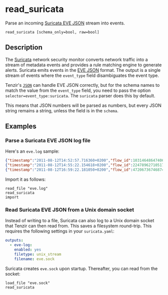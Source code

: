 
# read_suricata

Parse an incoming [Suricata EVE JSON][eve-json] stream into events.

```tql
read_suricata [schema_only=bool, raw=bool]
```

## Description

The [Suricata][suricata] network security monitor converts network
traffic into a stream of metadata events and provides a rule matching engine to
generate alerts. Suricata emits events in the [EVE JSON][eve-json] format. The
output is a single stream of events where the `event_type` field disambiguates
the event type.

[suricata]: https://suricata.io
[eve-json]: https://suricata.readthedocs.io/en/latest/output/eve/eve-json-output.html

Tenzir's [`JSON`](read_json.mdx) can handle EVE JSON correctly, but for the schema
names to match the value from the `event_type` field, you need to pass the
option `selector=event_type:suricata`. The `suricata` parser does this by
default.

<SchemaOnlyOption />

<RawOption />

This means that JSON numbers will be parsed as numbers,
but every JSON string remains a string, unless the field is in the `schema`.

## Examples

### Parse a Suricata EVE JSON log file

Here's an `eve.log` sample:

```json
{"timestamp":"2011-08-12T14:52:57.716360+0200","flow_id":1031464864740687,"pcap_cnt":83,"event_type":"alert","src_ip":"147.32.84.165","src_port":1181,"dest_ip":"78.40.125.4","dest_port":6667,"proto":"TCP","alert":{"action":"allowed","gid":1,"signature_id":2017318,"rev":4,"signature":"ET CURRENT_EVENTS SUSPICIOUS IRC - PRIVMSG *.(exe|tar|tgz|zip)  download command","category":"Potentially Bad Traffic","severity":2},"flow":{"pkts_toserver":27,"pkts_toclient":35,"bytes_toserver":2302,"bytes_toclient":4520,"start":"2011-08-12T14:47:24.357711+0200"},"payload":"UFJJVk1TRyAjemFyYXNhNDggOiBzbXNzLmV4ZSAoMzY4KQ0K","payload_printable":"PRIVMSG #zarasa48 : smss.exe (368)\r\n","stream":0,"packet":"AB5J2xnDCAAntbcZCABFAABMGV5AAIAGLlyTIFSlTih9BASdGgvw0QvAxUWHdVAY+rCL4gAAUFJJVk1TRyAjemFyYXNhNDggOiBzbXNzLmV4ZSAoMzY4KQ0K","packet_info":{"linktype":1}}
{"timestamp":"2011-08-12T14:55:22.154618+0200","flow_id":2247896271051770,"pcap_cnt":775,"event_type":"dns","src_ip":"147.32.84.165","src_port":1141,"dest_ip":"147.32.80.9","dest_port":53,"proto":"UDP","dns":{"type":"query","id":553,"rrname":"irc.freenode.net","rrtype":"A","tx_id":0}}
{"timestamp":"2011-08-12T16:59:22.181050+0200","flow_id":472067367468746,"pcap_cnt":25767,"event_type":"fileinfo","src_ip":"74.207.254.18","src_port":80,"dest_ip":"147.32.84.165","dest_port":1046,"proto":"TCP","http":{"hostname":"www.nmap.org","url":"/","http_user_agent":"Mozilla/4.0 (compatible)","http_content_type":"text/html","http_method":"GET","protocol":"HTTP/1.1","status":301,"redirect":"http://nmap.org/","length":301},"app_proto":"http","fileinfo":{"filename":"/","magic":"HTML document, ASCII text","gaps":false,"state":"CLOSED","md5":"70041821acf87389e40ddcb092004184","sha1":"10395ab3566395ca050232d2c1a0dbad69eb5fd2","sha256":"2e4c462b3424afcc04f43429d5f001e4ef9a28143bfeefb9af2254b4df3a7c1a","stored":true,"file_id":1,"size":301,"tx_id":0}}
```

Import it as follows:

```tql
read_file "eve.log"
read_suricata
import
```

### Read Suricata EVE JSON from a Unix domain socket

Instead of writing to a file, Suricata can also log to a Unix domain socket that
Tenzir can then read from. This saves a filesystem round-trip. This requires the
following settings in your `suricata.yaml`:

```yaml
outputs:
  - eve-log:
    enabled: yes
    filetype: unix_stream
    filename: eve.sock
```

Suricata creates `eve.sock` upon startup. Thereafter, you can read from the
socket:

```tql
load_file "eve.sock"
read_suricata
```
